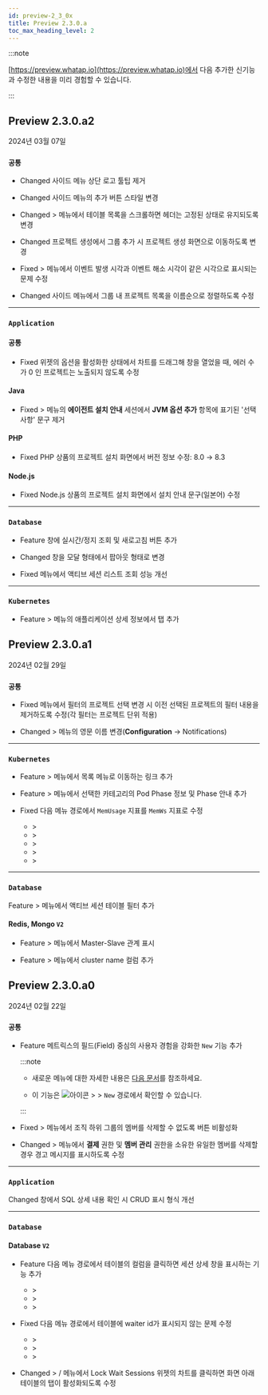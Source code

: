 ```yaml
---
id: preview-2_3_0x
title: Preview 2.3.0.a
toc_max_heading_level: 2
---
```


<head>
<meta name="robots" content="noindex, nofollow"/>
</head>

:::note

[https://preview.whatap.io](https://preview.whatap.io)에서 다음 추가한 신기능과 수정한 내용을 미리 경험할 수 있습니다. 

:::

## Preview 2.3.0.a2

2024년 03월 07일

<div class='indentTab'>

### `공통`

- <Status>Changed</Status> 사이드 메뉴 상단 로고 툴팁 제거 

- <Status>Changed</Status> 사이드 메뉴의 <Cmdname sid="BTN07359" className="uitext" /> 추가 버튼 스타일 변경

- <Status>Changed</Status> <Cmdname sid="analysis" className="uitext" /> &gt; <Cmdname sid="tag_count" className="uitext" /> 메뉴에서 테이블 목록을 스크롤하면 헤더는 고정된 상태로 유지되도록 변경

- <Status>Changed</Status> 프로젝트 생성에서 그룹 추가 시 프로젝트 생성 화면으로 이동하도록 변경

- <Status>Fixed</Status> <Cmdname sid="event_statistic" className="uitext" /> &gt; <Cmdname sid="event_history" className="uitext" /> 메뉴에서 이벤트 발생 시각과 이벤트 해소 시각이 같은 시각으로 표시되는 문제 수정

- <Status>Changed</Status> 사이드 메뉴에서 그룹 내 프로젝트 목록을 이름순으로 정렬하도록 수정

---

### `Application`

#### 공통

- <Status>Fixed</Status> <Cmdname sid="AA005" className="uitext" /> 위젯의 <Cmdname sid="dashboard_hitmap_error" className="uitext" /> 옵션을 활성화한 상태에서 차트를 드래그해 <Cmdname sid="TTL06209" className="uitext" /> 창을 열었을 때, 에러 수가 0 인 프로젝트는 노출되지 않도록 수정

#### Java

- <Status>Fixed</Status> <Cmdname sid="management" className="uitext" /> &gt; <Cmdname sid="agentInstall" className="uitext" /> 메뉴의 <b>에이전트 설치 안내</b> 세션에서 <b>JVM 옵션 추가</b> 항목에 표기된 '선택 사항' 문구 제거

#### PHP

- <Status>Fixed</Status> PHP 상품의 프로젝트 설치 화면에서 버전 정보 수정: 8.0 → 8.3

#### Node.js

- <Status>Fixed</Status> Node.js 상품의 프로젝트 설치 화면에서 설치 안내 문구(일본어) 수정

---

### `Database`

- <Status>Feature</Status> <Cmdname sid="session_detail" className="uitext" /> 창에 실시간/정지 조회 및 새로고침 버튼 추가

- <Status>Changed</Status> <Cmdname sid="session_detail" className="uitext" /> 창을 모달 형태에서 팝아웃 형태로 변경

- <Status>Fixed</Status> <Cmdname sid="flexboard" className="uitext" /> 메뉴에서 액티브 세션 리스트 조회 성능 개선

---

### `Kubernetes`

- <Status>Feature</Status> <Cmdname sid="workload" className="uitext" /> &gt; <Cmdname sid="containerizedAppList" className="uitext" /> 메뉴의 애플리케이션 상세 정보에서 <Cmdname sid="TTL06891" className="uitext" /> 탭 추가

</div>


## Preview 2.3.0.a1

2024년 02월 29일

<div class='indentTab'>

### `공통`

- <Status>Fixed</Status> <Cmdname sid="flexboard" className="uitext" /> 메뉴에서 필터의 프로젝트 선택 변경 시 이전 선택된 프로젝트의 필터 내용을 제거하도록 수정(각 필터는 프로젝트 단위 적용)

- <Status>Changed</Status> <Cmdname sid="event_statistic" className="uitext" /> &gt; <Cmdname sid="eventNoti" className="uitext" /> 메뉴의 영문 이름 변경(<b>Configuration</b> → <span class="uitext">Notifications</span>)

---

### `Kubernetes`

- <Status>Feature</Status> <Cmdname sid="dashboard" className="uitext" /> &gt; <Cmdname sid="containerMap" className="uitext" /> 메뉴에서 목록 메뉴로 이동하는 링크 추가

- <Status>Feature</Status> <Cmdname sid="dashboard" className="uitext" /> &gt; <Cmdname sid="containerMap" className="uitext" /> 메뉴에서 선택한 카테고리의 Pod Phase 정보 및 Phase 안내 추가

- <Status>Fixed</Status> 다음 메뉴 경로에서 <code>MemUsage</code> 지표를 <code>MemWs</code> 지표로 수정

  - <Cmdname sid="dashboard" className="uitext" /> &gt; <Cmdname sid="containerMap" className="uitext" />
  - <Cmdname sid="dashboard" className="uitext" /> &gt; <Cmdname sid="performance_summary" className="uitext" />
  - <Cmdname sid="container" className="uitext" /> &gt; <Cmdname sid="container_list" className="uitext" />
  - <Cmdname sid="workload" className="uitext" /> &gt; <Cmdname sid="podList" className="uitext" />
  - <Cmdname sid="cluster" className="uitext" /> &gt; <Cmdname sid="kubeApiserverDashboard" className="uitext" />

---

### `Database` 

<p><Status>Feature</Status> <Cmdname sid="dashboard" className="uitext" /> &gt; <Cmdname sid="flexboard" className="uitext" /> 메뉴에서 액티브 세션 테이블 필터 추가</p>

#### Redis, Mongo <code class="my">V2</code>

- <Status>Feature</Status> <Cmdname sid="dashboard" className="uitext" /> &gt; <Cmdname sid="instance_list" className="uitext" /> 메뉴에서 Master-Slave 관계 표시

- <Status>Feature</Status> <Cmdname sid="dashboard" className="uitext" /> &gt; <Cmdname sid="instance_list" className="uitext" /> 메뉴에서 <UI>cluster name</UI> 컬럼 추가

</div>

## Preview 2.3.0.a0

2024년 02월 22일

<div class='indentTab'>

### `공통`

- <Status>Feature</Status> 메트릭스의 필드(Field) 중심의 사용자 경험을 강화한 <Cmdname sid="event_setting" className="uitext" /> <code class="newfunc">New</code> 기능 추가

  :::note

  - 새로운 <Cmdname sid="event_setting" className="uitext" /> 메뉴에 대한 자세한 내용은 [다음 문서](https://docs.whatap.io/java/warning-notice-v2)를 참조하세요.

  - 이 기능은 ![아이콘](/img/ic-sitemap.svg) <Cmdname sid="sitemap" className="uitext" /> &gt; <Cmdname sid="event_statistic" className="uitext" /> &gt; <Cmdname sid="event_setting" className="uitext" /> <code class="newfunc">New</code> 경로에서 확인할 수 있습니다.

  :::

- <Status>Fixed</Status> <Cmdname sid="management" className="uitext" /> &gt; <Cmdname sid="integrated_member_management" className="uitext" /> 메뉴에서 조직 하위 그룹의 멤버를 삭제할 수 없도록 <Cmdname sid="delete" className="uitext" /> 버튼 비활성화

- <Status>Changed</Status> <Cmdname sid="management" className="uitext" /> &gt; <Cmdname sid="integrated_member_management" className="uitext" /> 메뉴에서 <b>결제</b> 권한 및 <b>멤버 관리</b> 권한을 소유한 유일한 멤버를 삭제할 경우 경고 메시지를 표시하도록 수정

---

### `Application`

<p><Status>Changed</Status> <Cmdname sid="TTL06209" className="uitext" /> 창에서 SQL 상세 내용 확인 시 CRUD 표시 형식 개선</p>

---

### `Database`

#### Database <code class="my">V2</code>

- <Status>Feature</Status> 다음 메뉴 경로에서 <Cmdname sid="lock_tree" className="uitext" /> 테이블의 컬럼을 클릭하면 세션 상세 창을 표시하는 기능 추가

  - <Cmdname sid="dashboard" className="uitext" /> &gt; <Cmdname sid="instance_monitoring" className="uitext" />
  - <Cmdname sid="dashboard" className="uitext" /> &gt; <Cmdname sid="multi_instance_monitoring" className="uitext" />
  - <Cmdname sid="analysis" className="uitext" /> &gt; <Cmdname sid="lock_tree" className="uitext" />

- <Status>Fixed</Status> 다음 메뉴 경로에서 <Cmdname sid="lock_tree" className="uitext" /> 테이블에 waiter id가 표시되지 않는 문제 수정

  - <Cmdname sid="dashboard" className="uitext" /> &gt; <Cmdname sid="instance_monitoring" className="uitext" />
  - <Cmdname sid="dashboard" className="uitext" /> &gt; <Cmdname sid="multi_instance_monitoring" className="uitext" />
  - <Cmdname sid="analysis" className="uitext" /> &gt; <Cmdname sid="lock_tree" className="uitext" />

- <Status>Changed</Status> <Cmdname sid="dashboard" className="uitext" /> &gt; <Cmdname sid="instance_monitoring" className="uitext" /> / <Cmdname sid="multi_instance_monitoring" className="uitext" /> 메뉴에서 <span class="uitext">Lock Wait Sessions</span> 위젯의 차트를 클릭하면 화면 아래 테이블의 <Cmdname sid="lock_tree" className="uitext" /> 탭이 활성화되도록 수정

</div>